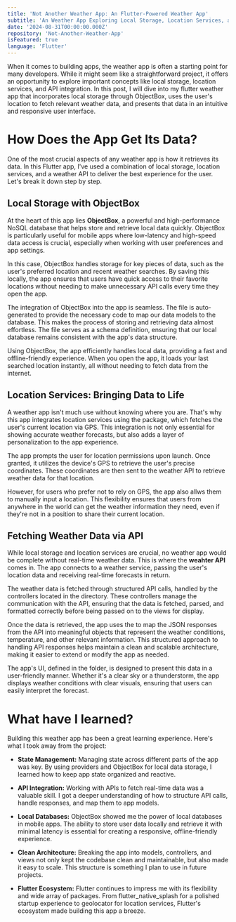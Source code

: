 ```yaml
---
title: 'Not Another Weather App: An Flutter-Powered Weather App'
subtitle: 'An Weather App Exploring Local Storage, Location Services, and API Integration'
date: '2024-08-31T00:00:00.000Z'
repository: 'Not-Another-Weather-App'
isFeatured: true
language: 'Flutter'
---
```


When it comes to building apps, the weather app is often a starting point for many developers. While it might seem like a straightforward project, it offers an opportunity to explore important concepts like local storage, location services, and API integration. In this post, I will dive into my flutter weather app that incorporates local storage through ObjectBox, uses the user's location to fetch relevant weather data, and presents that data in an intuitive and responsive user interface.

<ImageComponent
  src="/posts/not-another-weather-app/ui.jpeg"
  alt="Image of the Design"
/>

# How Does the App Get Its Data?

One of the most crucial aspects of any weather app is how it retrieves its data. In this Flutter app, I've used a combination of local storage, location services, and a weather API to deliver the best experience for the user. Let's break it down step by step.

## Local Storage with ObjectBox

At the heart of this app lies **ObjectBox**, a powerful and high-performance NoSQL database that helps store and retrieve local data quickly. ObjectBox is particularly useful for mobile apps where low-latency and high-speed data access is crucial, especially when working with user preferences and app settings.

In this case, ObjectBox handles storage for key pieces of data, such as the user's preferred location and recent weather searches. By saving this locally, the app ensures that users have quick access to their favorite locations without needing to make unnecessary API calls every time they open the app.

The integration of ObjectBox into the app is seamless. The <InlineCodeComponent text="objectbox.g.dart" /> file is auto-generated to provide the necessary code to map our data models to the database. This makes the process of storing and retrieving data almost effortless. The <InlineCodeComponent text="objectbox-model.json" /> file serves as a schema definition, ensuring that our local database remains consistent with the app's data structure.

Using ObjectBox, the app efficiently handles local data, providing a fast and offline-friendly experience. When you open the app, it loads your last searched location instantly, all without needing to fetch data from the internet.

## Location Services: Bringing Data to Life

A weather app isn't much use without knowing where you are. That's why this app integrates location services using the <InlineCodeComponent text="geolocator" /> package, which fetches the user's current location via GPS. This integration is not only essential for showing accurate weather forecasts, but also adds a layer of personalization to the app experience.

The app prompts the user for location permissions upon launch. Once granted, it utilizes the device's GPS to retrieve the user's precise coordinates. These coordinates are then sent to the weather API to retrieve weather data for that location.

However, for users who prefer not to rely on GPS, the app also allws them to manually input a location. This flexibility ensures that users from anywhere in the world can get the weather information they need, even if they're not in a position to share their current location.

## Fetching Weather Data via API

While local storage and location services are crucial, no weather app would be complete without real-time weather data. This is where the **weahter API** comes in. The app connects to a weather service, passing the user's location data and receiving real-time forecasts in return.

The weather data is fetched through structured API calls, handled by the controllers located in the <InlineCodeComponent text="weather/controllers" /> directory. These controllers manage the communication with the API, ensuring that the data is fetched, parsed, and formatted correctly before being passed on to the views for display.

Once the data is retrieved, the app uses the <InlineCodeComponent text="models" /> to map the JSON responses from the API into meaningful objects that represent the weather conditions, temperature, and other relevant information. This structured approach to handling API responses helps maintain a clean and scalable architecture, making it easier to extend or modify the app as needed.

The app's UI, defined in the <InlineCodeComponent text="views" /> folder, is designed to present this data in a user-friendly manner. Whether it's a clear sky or a thunderstorm, the app displays weather conditions with clear visuals, ensuring that users can easily interpret the forecast.

# What have I learned?

Building this weather app has been a great learning experience. Here's what I took away from the project:

- **State Management:** Managing state across different parts of the app was key. By using providers and ObjectBox for local data storage, I learned how to keep app state organized and reactive.

- **API Integration:** Working with APIs to fetch real-time data was a valuable skill. I got a deeper understanding of how to structure API calls, handle responses, and map them to app models.

- **Local Databases:** ObjectBox showed me the power of local databases in mobile apps. The ability to store user data locally and retrieve it with minimal latency is essential for creating a responsive, offline-friendly experience.

- **Clean Architecture:** Breaking the app into models, controllers, and views not only kept the codebase clean and maintainable, but also made it easy to scale. This structure is something I plan to use in future projects.

- **Flutter Ecosystem:** Flutter continues to impress me with its flexibility and wide array of packages. From flutter_native_splash for a polished startup experience to geolocator for location services, Flutter's ecosystem made building this app a breeze.
